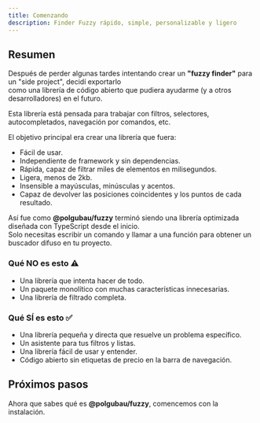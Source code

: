 ```yaml
---
title: Comenzando
description: Finder Fuzzy rápido, simple, personalizable y ligero
---
```


 ## Resumen


Después de perder algunas tardes intentando crear un **"fuzzy finder"** para un "side project", decidí exportarlo  
como una librería de código abierto que pudiera ayudarme (y a otros desarrolladores) en el futuro.

Esta librería está pensada para trabajar con filtros, selectores, autocompletados, navegación por comandos, etc.
 
El objetivo principal era crear una librería que fuera:
- Fácil de usar.
- Independiente de framework y sin dependencias.
- Rápida, capaz de filtrar miles de elementos en milisegundos.
- Ligera, menos de 2kb.
- Insensible a mayúsculas, minúsculas y acentos.
- Capaz de devolver las posiciones coincidentes y los puntos de cada resultado.

Así fue como **@polgubau/fuzzy** terminó siendo una librería optimizada diseñada con TypeScript desde el inicio.  
Solo necesitas escribir un comando y llamar a una función para obtener un buscador difuso en tu proyecto.

### Qué NO es esto ⚠️

- Una librería que intenta hacer de todo.
- Un paquete monolítico con muchas características innecesarias.
- Una librería de filtrado completa.

### Qué SÍ es esto ✅

- Una librería pequeña y directa que resuelve un problema específico.
- Un asistente para tus filtros y listas.
- Una librería fácil de usar y entender.
- Código abierto sin etiquetas de precio en la barra de navegación.

## Próximos pasos
Ahora que sabes qué es **@polgubau/fuzzy**, comencemos con la instalación.

<Cards>
  <Card title="Guía de instalación" href="/docs/installation" />
  <Card title="Ejemplos de uso" href="/docs/examples" />
</Cards>
